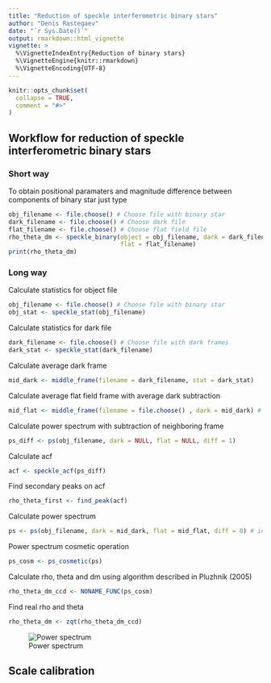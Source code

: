 ```yaml
---
title: "Reduction of speckle interferometric binary stars"
author: "Denis Rastegaev"
date: "`r Sys.Date()`"
output: rmarkdown::html_vignette
vignette: >
  %\VignetteIndexEntry{Reduction of binary stars}
  %\VignetteEngine{knitr::rmarkdown}
  %\VignetteEncoding{UTF-8}
---
```


```r
knitr::opts_chunk$set(
  collapse = TRUE,
  comment = "#>"
)
```

## Workflow for reduction of speckle interferometric binary stars

### Short way
To obtain positional paramaters and magnitude difference between components of binary star just type

```r
obj_filename <- file.choose() # Choose file with binary star
dark_filename <- file.choose() # Choose dark file
flat_filename <- file.choose() # Choose flat field file
rho_theta_dm <- speckle_binary(object = obj_filename, dark = dark_filename,
                               flat = flat_filename)
print(rho_theta_dm)
```

### Long way
Calculate statistics for object file
```r
obj_filename <- file.choose() # Choose file with binary star
obj_stat <- speckle_stat(obj_filename)
```

Calculate statistics for dark file
```r
dark_filename <- file.choose() # Choose file with dark frames
dark_stat <- speckle_stat(dark_filename)
```

Calculate average dark frame
```r
mid_dark <- middle_frame(filename = dark_filename, stat = dark_stat)
```

Calculate average flat field frame with average dark subtraction
```r
mid_flat <- middle_frame(filename = file.choose() , dark = mid_dark) # Choose file with flat fields
```

Calculate power spectrum with subtraction of neighboring frame
```r
ps_diff <- ps(obj_filename, dark = NULL, flat = NULL, diff = 1)
```

Calculate acf
```r
acf <- speckle_acf(ps_diff)
```

Find secondary peaks on acf
```r
rho_theta_first <- find_peak(acf)
```

Calculate power spectrum
```r
ps <- ps(obj_filename, dark = mid_dark, flat = mid_flat, diff = 0) # include stats
```

Power spectrum cosmetic operation
```r
ps_cosm <- ps_cosmetic(ps)
```

Calculate rho, theta and dm using algorithm described in Pluzhnik (2005)
```r
rho_theta_dm_ccd <- NONAME_FUNC(ps_cosm)
```

Find real rho and theta
```r
rho_theta_dm <- zqt(rho_theta_dm_ccd)
```

![Power spectrum](Power_spectrum.png)

## Scale calibration
